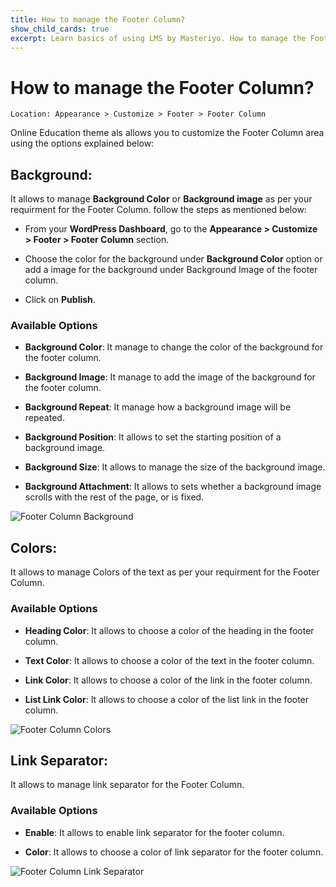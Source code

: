 ---
title: How to manage the Footer Column?
show_child_cards: true
excerpt: Learn basics of using LMS by Masteriyo. How to manage the Footer Column
---

# How to manage the Footer Column?

    Location: Appearance > Customize > Footer > Footer Column

Online Education theme als allows you to customize the Footer Column area using the options explained below:

## Background: 

It allows to manage **Background Color** or **Background image** as per your requirment for the Footer Column. follow the steps as mentioned below:

- From your **WordPress Dashboard**, go to the **Appearance > Customize > Footer > Footer Column** section.

- Choose the color for the background under **Background Color** option or add a image for the background under Background Image of the footer column.

- Click on **Publish**.

### Available Options

- **Background Color**: It manage to change the color of the background for the footer column.

- **Background Image**: It manage to add  the image of the background for the footer column.

- **Background Repeat**: It manage how a background image will be repeated.

- **Background Position**: It allows to set the starting position of a background image.

- **Background Size**: It allows to manage the size of the background image.

- **Background Attachment**: It allows to sets whether a background image scrolls with the rest of the page, or is fixed.

![Footer Column Background](https://user-images.githubusercontent.com/109593521/184591454-0c1db8c7-60f4-4826-90d3-64ae1991f769.gif)


## Colors: 

It allows to manage Colors of the text as per your requirment for the Footer Column.

### Available Options

- **Heading Color**: It allows to choose a color of the heading in the footer column.

- **Text Color**: It allows to choose a color of the text in the footer column.

- **Link Color**: It allows to choose a color of the link  in the footer column.

- **List Link Color**: It allows to choose a color of the list link in the footer column.

![Footer Column Colors](https://user-images.githubusercontent.com/109593521/184592498-cf594cd1-3b76-4674-bdc2-88f7067657f4.png)

## Link Separator: 

It allows to manage link separator for the Footer Column.

### Available Options

- **Enable**: It allows to enable link separator for the footer column.

- **Color**: It allows to choose a color of link separator for the footer column.

![Footer Column Link Separator](https://user-images.githubusercontent.com/109593521/184592824-7557eaf1-e1c5-461d-9535-fb4ae930f45b.gif)












